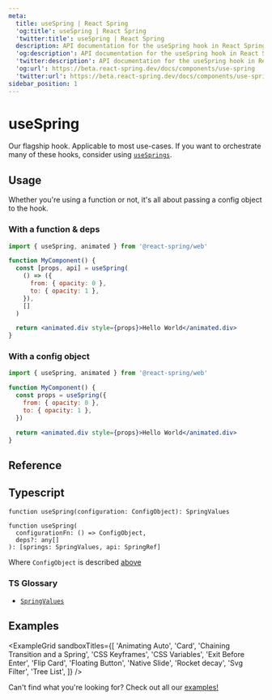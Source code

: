 ```yaml
---
meta:
  title: useSpring | React Spring
  'og:title': useSpring | React Spring
  'twitter:title': useSpring | React Spring
  description: API documentation for the useSpring hook in React Spring.
  'og:description': API documentation for the useSpring hook in React Spring.
  'twitter:description': API documentation for the useSpring hook in React Spring.
  'og:url': https://beta.react-spring.dev/docs/components/use-spring
  'twitter:url': https://beta.react-spring.dev/docs/components/use-spring
sidebar_position: 1
---
```


# useSpring

Our flagship hook. Applicable to most use-cases. If you want to orchestrate many of these hooks, consider using [`useSprings`](/components/use-springs).

## Usage

Whether you're using a function or not, it's all about passing a config object to the hook.

### With a function & deps

```jsx lines=1,4-10,12
import { useSpring, animated } from '@react-spring/web'

function MyComponent() {
  const [props, api] = useSpring(
    () => ({
      from: { opacity: 0 },
      to: { opacity: 1 },
    }),
    []
  )

  return <animated.div style={props}>Hello World</animated.div>
}
```

### With a config object

```jsx lines=1,4-7,9
import { useSpring, animated } from '@react-spring/web'

function MyComponent() {
  const props = useSpring({
    from: { opacity: 0 },
    to: { opacity: 1 },
  })

  return <animated.div style={props}>Hello World</animated.div>
}
```

## Reference


<TablesConfiguration />

## Typescript

```tsx
function useSpring(configuration: ConfigObject): SpringValues

function useSpring(
  configurationFn: () => ConfigObject,
  deps?: any[]
): [springs: SpringValues, api: SpringRef]
```

Where `ConfigObject` is described [above](#reference)

### TS Glossary

- [`SpringValues`](/docs/typescript#springvalues)

## Examples


<ExampleGrid
  sandboxTitles={[
    'Animating Auto',
    'Card',
    'Chaining Transition and a Spring',
    'CSS Keyframes',
    'CSS Variables',
    'Exit Before Enter',
    'Flip Card',
    'Floating Button',
    'Native Slide',
    'Rocket decay',
    'Svg Filter',
    'Tree List',
  ]}
/>

Can't find what you're looking for? Check out all our [examples!](/examples)

